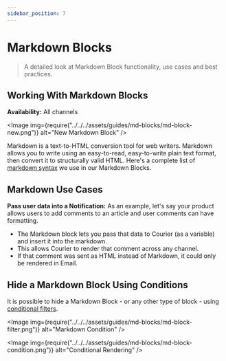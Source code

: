 ```yaml
---
sidebar_position: 7
---
```



# Markdown Blocks

> A detailed look at Markdown Block functionality, use cases and best practices.

## Working With Markdown Blocks

**Availability:** All channels

<Image
  img={require("../../../assets/guides/md-blocks/md-block-new.png")}
  alt="New Markdown Block"
/>

Markdown is a text-to-HTML conversion tool for web writers. Markdown allows you to write using an easy-to-read, easy-to-write plain text format, then convert it to structurally valid HTML. Here's a complete list of [markdown syntax](https://daringfireball.net/projects/markdown/syntax) we use in our Markdown Blocks.

## Markdown Use Cases

**Pass user data into a Notification:** As an example, let's say your product allows users to add comments to an article and user comments can have formatting. 

- The Markdown block lets you pass that data to Courier (as a variable) and insert it into the markdown.
- This allows Courier to render that comment across any channel.
- If that comment was sent as HTML instead of Markdown, it could only be rendered in Email.

## Hide a Markdown Block Using Conditions

It is possible to hide a Markdown Block - or any other type of block - using [conditional filters](../notification-settings/send-conditions.mdx/#for-content-blocks).

<Image
  img={require("../../../assets/guides/md-blocks/md-block-filter.png")}
  alt="Markdown Condition"
/>

<Image
  img={require("../../../assets/guides/md-blocks/md-block-condition.png")}
  alt="Conditional Rendering"
/>